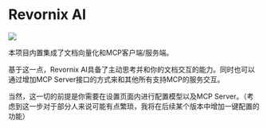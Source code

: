 # Revornix AI

![](https://qingyon-revornix-public.oss-cn-beijing.aliyuncs.com/images/202507021446679.png)

本项目内置集成了文档向量化和MCP客户端/服务端。

基于这一点，Revornix AI具备了主动思考并和你的文档交互的能力。同时也可以通过增加MCP Server接口的方式来和其他所有支持MCP的服务交互。

当然，这一切的前提是你需要在设置页面内进行配置模型以及MCP Server。（考虑到这一步对于部分人来说可能有点繁琐，我将在后续某个版本中增加一键配置的功能）